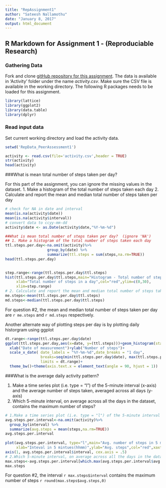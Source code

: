 ```yaml
---
title: "RepAssignment1"
author: "Sateesh Nallamothu"
date: "January 8, 2017"
output: html_document
---
```

 
## R Markdown for Assignment 1 - (Reproduciable Research)
### Gathering Data
Fork and clone [gitHub repository for this assignment](https://github.com/rdpeng/RepData_PeerAssessment1). The data is available in 'Activity' folder under the name *activity.csv*. Make sure the CSV file is available in the working directory. The following R packages needs to be loaded for this assignment. 
``` r
library(lattice)
library(ggplot2)
library(data.table)
library(dplyr)
```

### Read input data
Set current working directory and load the activity data.
``` r
setwd('RepData_PeerAssessment1')
```
```r
activity <- read.csv(file='activity.csv',header = TRUE)
str(activity)
head(activity)
```

###What is mean total number of steps taken per day?

For this part of the assignment, you can ignore the missing values in the dataset.
1. Make a histogram of the total number of steps taken each day
2. Calculate and report the mean and median total number of steps taken per day

``` r
# check for NA in date and interval
mean(is.na(activity$date))
mean(is.na(activity$interval))
# convert data to ccyy-mm-dd
activity$date <- as.Date(activity$date,"%Y-%m-%d")

##What is mean total number of steps taken per day?  (ignore 'NA')
## 1. Make a histogram of the total number of steps taken each day
ttl.steps.per.day<-na.omit(activity)%>% 
                   group_by(date) %>%
                   summarize(ttl.steps = sum(steps,na.rm=TRUE))
head(ttl.steps.per.day)
 
```
``` r
step.range<-range(ttl.steps.per.day$ttl.steps)
hist(ttl.steps.per.day$ttl.steps,main="Histogram - Total number of steps per day", 
     xlab="Total number of steps in a day",col="red",ylim=c(0,30),
     xlim=step.range)
# 2. Calculate and report the mean and median total number of steps taken per day
me.steps<-mean(ttl.steps.per.day$ttl.steps)
md.steps<-median(ttl.steps.per.day$ttl.steps)
```

For question #2, the mean and median total number of steps taken per day are `r me.steps` and `r md.steps` respectively.

Another alternate way of plotting steps per day is by plotting daily historgram using ggplot
``` r
dt.range<-range(ttl.steps.per.day$date)
ggplot(ttl.steps.per.day,aes(x=date, y=(ttl.steps)))+geom_histogram(stat="identity",binwidth = 0.1) +
  xlab("Date of measurement")+ylab("Number of steps")+
  scale_x_date( date_labels = "%Y-%m-%d",date_breaks = "1 day", 
                breaks=seq(min(ttl.steps.per.day$date), max(ttl.steps.per.day$date), 60),
                limits = dt.range)+
  theme_bw()+theme(axis.text.x = element_text(angle = 90, hjust = 1))
```


###What is the average daily activity pattern?

1. Make a time series plot (i.e. type = "l") of the 5-minute interval (x-axis) and the average number of steps taken, averaged across all days (y-axis)
2. Which 5-minute interval, on average across all the days in the dataset, contains the maximum number of steps?

``` r
# 1.Make a time series plot (i.e. type = "l") of the 5-minute interval (x-axis) and the average number of steps taken, averaged across all days (y-axis)
avg.steps.per.interval<-na.omit(activity)%>% 
  group_by(interval) %>%
  summarize(avg.steps = mean(steps,na.rm=TRUE))  
avg.steps.per.interval
 
plot(avg.steps.per.interval, type="l",main="Avg. number of steps in 5 minute interval",
     xlab="Inteval in 5 mintues(hhmm)",ylab="Avg. steps",col="red",xaxt = "n")
axis(1, avg.steps.per.interval$interval, cex.axis = .5)
# 2.Which 5-minute interval, on average across all the days in the dataset, contains the maximum number of steps?
max.steps<-avg.steps.per.interval[which.max(avg.steps.per.interval$avg.steps),]
max.steps
```

For question #2, the interval `r max.steps$interval` contains the maximum number of steps `r round(max.steps$avg.steps,0)`


